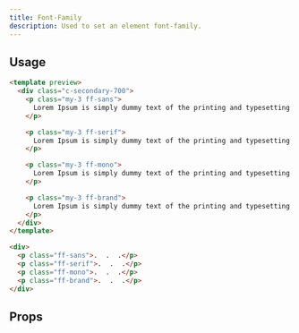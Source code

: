 ```yaml
---
title: Font-Family
description: Used to set an element font-family.
---
```


<DocsTable
  name="font-family"
/>

## Usage

```html rose
<template preview>
  <div class="c-secondary-700">
    <p class="my-3 ff-sans">
      Lorem Ipsum is simply dummy text of the printing and typesetting industry.
    </p>

    <p class="my-3 ff-serif">
      Lorem Ipsum is simply dummy text of the printing and typesetting industry.
    </p>

    <p class="my-3 ff-mono">
      Lorem Ipsum is simply dummy text of the printing and typesetting industry.
    </p>

    <p class="my-3 ff-brand">
      Lorem Ipsum is simply dummy text of the printing and typesetting industry.
    </p>
  </div>
</template>

<div>
  <p class="ff-sans">.  .  .</p>
  <p class="ff-serif">.  .  .</p>
  <p class="ff-mono">.  .  .</p>
  <p class="ff-brand">.  .  .</p>
</div>
```

## Props

<DocsTable
  name="font-family"
  type="props"
/>


